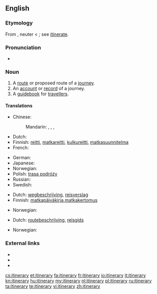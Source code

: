 ==English==

===Etymology===
From {{etyl|LL.}} {{term|lang=la|itinerarius||pertaining to a journey}}, neuter {{term|lang=la|itinerarium||an account of a journey, a road-book}} < {{term|lang=la|iter||a way, journey}}; see [[itinerate]].

===Pronunciation===
* {{audio|en-us-itinerary.ogg|Audio (US)}}

===Noun===
{{en-noun|itineraries}}

# A [[route]] or proposed route of a [[journey]].
# An [[account]] or [[record]] of a journey.
# A [[guidebook]] for [[traveller]]s.

====Translations====
{{trans-top|route or proposed route of a journey}}
* Chinese:
*: Mandarin: {{t-|cmn|路線|sc=Hani}}, {{t-|cmn|路线|tr=lùxiàn|sc=Hani}}, {{t|cmn|旅程|tr=lǚchéng|sc=Hani}}, {{t|cmn|行程|tr=xíngchéng|sc=Hani}}
* Dutch: {{t+|nl|weg|m}}
* Finnish: [[reitti]], [[matkareitti]], [[kulkureitti]], [[matkasuunnitelma]]
* French: {{t+|fr|itinéraire|m}}
{{trans-mid}}
* German: {{t|de|Reiseroute|f}}
* Japanese: {{t|ja|旅程|tr=りょてい, ryotei}}
* Norwegian: {{t+|no|rute|m}}
* Polish: [[trasa podróży]] {{f}}
* Russian: {{t+|ru|маршрут|m|tr=maršrút}}
* Swedish: {{t+|sv|färdplan|n}}
{{trans-bottom}}

{{trans-top|account or record of a journey}}
* Dutch: [[wegbeschrijving]], [[reisverslag]] {{f}}
* Finnish: [[matkapäiväkirja]],[[matkakertomus]]
{{trans-mid}}
* Norwegian: {{t|no|veibeskrivelse|m}}
{{trans-bottom}}

{{trans-top|guidebook for travellers}}
* Dutch: [[routebeschrijving]], [[reisgids]] {{f}}
{{trans-mid}}
* Norwegian: {{t|no|reisehåndbok|f}}
{{trans-bottom}}

===External links===
* {{R:Webster 1913}}
* {{R:Century 1911}}
* {{R:OneLook}}

[[cs:itinerary]]
[[et:itinerary]]
[[fa:itinerary]]
[[fr:itinerary]]
[[io:itinerary]]
[[it:itinerary]]
[[kn:itinerary]]
[[hu:itinerary]]
[[my:itinerary]]
[[nl:itinerary]]
[[pl:itinerary]]
[[ru:itinerary]]
[[ta:itinerary]]
[[te:itinerary]]
[[vi:itinerary]]
[[zh:itinerary]]